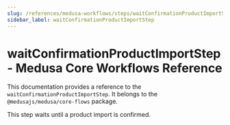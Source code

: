```yaml
---
slug: /references/medusa-workflows/steps/waitConfirmationProductImportStep
sidebar_label: waitConfirmationProductImportStep
---
```



# waitConfirmationProductImportStep - Medusa Core Workflows Reference

This documentation provides a reference to the `waitConfirmationProductImportStep`. It belongs to the `@medusajs/medusa/core-flows` package.

This step waits until a product import is confirmed.

